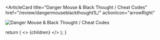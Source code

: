 <ArticleCard
  title="Danger Mouse & Black Thought / Cheat Codes"
  href="/review/dangermouseblackthought1L/"
  actionIcon="arrowRight"
>

![ Danger Mouse & Black Thought / Cheat Codes](../../images/cd/dangermouseblackthought1L.jpg)

</ArticleCard>

  return (
    <>
      {children}
    </>
  );
}